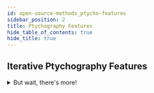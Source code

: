 ```yaml
---
id: open-source-methods_ptycho-features
sidebar_position: 2
title: Ptychography Features
hide_table_of_contents: true
hide_title: true
---
```




## Iterative Ptychography Features

<Tabs Lazy>
  <TabItem value="reconstruction-algorithms" label="Reconstruction Algorithms" default>
    <PtychoFeature01 width="90%"/>
  </TabItem>
  <TabItem value="partial-coherence" label="Partial Coherence">
    <PtychoFeature03 width="85%"/>
  </TabItem>
  <TabItem value="thick-samples" label="Thick Samples">
    <PtychoFeature04 width="100%"/>
  </TabItem>
  <TabItem value="probe-regularizations" label="Probe Regularizations">
    <PtychoFeature02 width="75%"/>
  </TabItem>
</Tabs>

<details>
<summary>But wait, there's more!</summary>

- Probe position refinement
- Hyperparameter tuning using Bayesian optimization
- **Joint ptychographic tomographic** 3D reconstructions
- **Simultaneous electrostatic/magnetic** 2D & 3D reconstructions
- See our recent preprint [2309.05250](https://arxiv.org/abs/2309.05250) for more!

</details>

